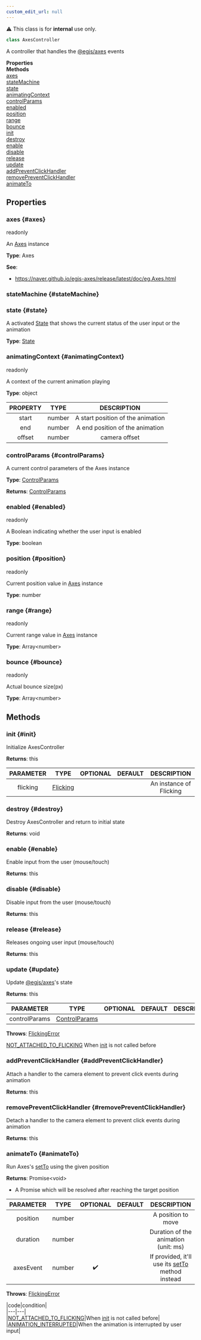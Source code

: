```yaml
---
custom_edit_url: null
---
```


<div className="notification is-warning my-2">⚠️ This class is for <strong>internal</strong> use only.</div>

```ts
class AxesController
```

<div>

</div>

A controller that handles the [@egjs/axes](https://naver.github.io/egjs-axes/) events

<div className="container">
  <div className="row mb-2"><div className="col col--6"><strong>Properties</strong></div><div className="col col--6"><strong>Methods</strong></div></div>
  <div className="row"><div className="col col--6"><a href="#axes">axes</a><br/><a href="#stateMachine">stateMachine</a><br/><a href="#state">state</a><br/><a href="#animatingContext">animatingContext</a><br/><a href="#controlParams">controlParams</a><br/><a href="#enabled">enabled</a><br/><a href="#position">position</a><br/><a href="#range">range</a><br/><a href="#bounce">bounce</a></div><div className="col col--6"><a href="#init">init</a><br/><a href="#destroy">destroy</a><br/><a href="#enable">enable</a><br/><a href="#disable">disable</a><br/><a href="#release">release</a><br/><a href="#update">update</a><br/><a href="#addPreventClickHandler">addPreventClickHandler</a><br/><a href="#removePreventClickHandler">removePreventClickHandler</a><br/><a href="#animateTo">animateTo</a></div></div>
</div>

## Properties

### axes {#axes}

<div>
  <span className="badge badge--warning">readonly</span>
</div>

An [Axes](https://naver.github.io/egjs-axes/release/latest/doc/eg.Axes.html) instance

**Type**: Axes

**See**:
- https://naver.github.io/egjs-axes/release/latest/doc/eg.Axes.html

### stateMachine {#stateMachine}

<div>

</div>

### state {#state}

<div>

</div>

A activated [State](State) that shows the current status of the user input or the animation

**Type**: [State](State)

### animatingContext {#animatingContext}

<div>
  <span className="badge badge--warning">readonly</span>
</div>

A context of the current animation playing

**Type**: object

|PROPERTY|TYPE|DESCRIPTION|
|:---:|:---:|:---:|
|start|number|A start position of the animation|
|end|number|A end position of the animation|
|offset|number|camera offset|

### controlParams {#controlParams}

<div>

</div>

A current control parameters of the Axes instance

**Type**: [ControlParams](ControlParams)

**Returns**: [ControlParams](ControlParams)

### enabled {#enabled}

<div>
  <span className="badge badge--warning">readonly</span>
</div>

A Boolean indicating whether the user input is enabled

**Type**: boolean

### position {#position}

<div>
  <span className="badge badge--warning">readonly</span>
</div>

Current position value in [Axes](https://naver.github.io/egjs-axes/release/latest/doc/eg.Axes.html) instance

**Type**: number

### range {#range}

<div>
  <span className="badge badge--warning">readonly</span>
</div>

Current range value in [Axes](https://naver.github.io/egjs-axes/release/latest/doc/eg.Axes.html) instance

**Type**: Array&lt;number&gt;

### bounce {#bounce}

<div>
  <span className="badge badge--warning">readonly</span>
</div>

Actual bounce size(px)

**Type**: Array&lt;number&gt;

## Methods

### init {#init}

<div>

</div>

Initialize AxesController

**Returns**: this

|PARAMETER|TYPE|OPTIONAL|DEFAULT|DESCRIPTION|
|:---:|:---:|:---:|:---:|:---:|
|flicking|[Flicking](Flicking)|||An instance of Flicking|

### destroy {#destroy}

<div>

</div>

Destroy AxesController and return to initial state

**Returns**: void

### enable {#enable}

<div>

</div>

Enable input from the user (mouse/touch)

**Returns**: this

### disable {#disable}

<div>

</div>

Disable input from the user (mouse/touch)

**Returns**: this

### release {#release}

<div>

</div>

Releases ongoing user input (mouse/touch)

**Returns**: this

### update {#update}

<div>

</div>

Update [@egjs/axes](https://naver.github.io/egjs-axes/)'s state

**Returns**: this

|PARAMETER|TYPE|OPTIONAL|DEFAULT|DESCRIPTION|
|:---:|:---:|:---:|:---:|:---:|
|controlParams|[ControlParams](ControlParams)||||

**Throws**: [FlickingError](FlickingError)

[NOT_ATTACHED_TO_FLICKING](ERROR_CODE) When [init](AxesController#init) is not called before

### addPreventClickHandler {#addPreventClickHandler}

<div>

</div>

Attach a handler to the camera element to prevent click events during animation

**Returns**: this

### removePreventClickHandler {#removePreventClickHandler}

<div>

</div>

Detach a handler to the camera element to prevent click events during animation

**Returns**: this

### animateTo {#animateTo}

<div>

</div>

Run Axes's [setTo](https://naver.github.io/egjs-axes/release/latest/doc/eg.Axes.html#setTo) using the given position

**Returns**: Promise&lt;void&gt;
- A Promise which will be resolved after reaching the target position

|PARAMETER|TYPE|OPTIONAL|DEFAULT|DESCRIPTION|
|:---:|:---:|:---:|:---:|:---:|
|position|number|||A position to move|
|duration|number|||Duration of the animation (unit: ms)|
|axesEvent|number|✔️||If provided, it'll use its [setTo](https://naver#github#io/egjs-axes/release/latest/doc/eg#Axes#html#setTo) method instead|

**Throws**: [FlickingError](FlickingError)

|code|condition|<br />|---|---|<br />|[NOT_ATTACHED_TO_FLICKING](ERROR_CODE)|When [init](Control#init) is not called before|<br />|[ANIMATION_INTERRUPTED](ERROR_CODE)|When the animation is interrupted by user input|

